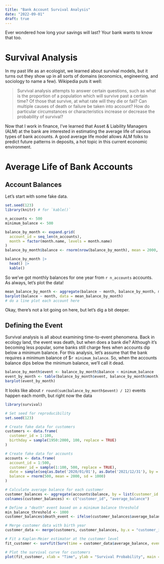 ```yaml
---
title: "Bank Account Survival Analysis"
date: "2022-09-01"
draft: true
---
```


Ever wondered how long your savings will last?
Your bank wants to know that too.

# Survival Analysis

In my past life as an ecologist, we learned about survival models, but it turns out they show up in all sorts of domains (economics, engineering, and sociology to name a few).
Wikipedia puts it well:

> Survival analysis attempts to answer certain questions, such as what is the proportion of a population which will survive past a certain time?
> Of those that survive, at what rate will they die or fail?
> Can multiple causes of death or failure be taken into account?
> How do particular circumstances or characteristics increase or decrease the probability of survival?

Now that I work in finance, I've learned that Asset & Liability Managers (ALM) at the bank are interested in estimating the average life of various types of bank accounts.
A good average life model allows ALM folks to predict future patterns in deposits, a hot topic in this current economic environment.

# Average Life of Bank Accounts

## Account Balances

Let's start with some fake data.

```r
set.seed(123)
library(knitr) # for `kable()`

n_accounts <- 500
minimum_balance <- 500

balance_by_month <- expand.grid(
  account_id = seq_len(n_accounts), 
  month = factor(month.name, levels = month.name)
)
balance_by_month$balance <- rnorm(nrow(balance_by_month), mean = 2000, sd = 1000)

balance_by_month |> 
  head() |> 
  kable()
```

So we've got monthly balances for one year from `r n_accounts` accounts.
As always, let's plot the data!

```r
mean_balance_by_month <- aggregate(balance ~ month, balance_by_month, mean)
barplot(balance ~ month, data = mean_balance_by_month)
# do a line plot each account here
```

Okay, there's not a lot going on here, but let's dig a bit deeper.

## Defining the Event

Survival analysis is all about examining time-to-event phenomena.
Back in ecology land, the event was death, but when does a bank die?
Although it's becoming less popular, some banks still charge fees when accounts dip below a minimum balance.
For this analysis, let's assume that the bank requires a minimum balance of \$`r minimum_balance`.
So, when the accounts balance dips below the minimum balance, we'll call it dead.

```r
balance_by_month$event <- balance_by_month$balance < minimum_balance
event_by_month <- table(balance_by_month$event, balance_by_month$month)
barplot(event_by_month)
```

It looks like about `r round(sum(balance_by_month$event) / 12)` events happen each month, but right now the data

```r
library(survival)

# Set seed for reproducibility
set.seed(123)

# Create fake data for customers
customers <- data.frame(
  customer_id = 1:100,
  birthday = sample(1950:2000, 100, replace = TRUE)
)

# Create fake data for accounts
accounts <- data.frame(
  account_id = 1:500,
  customer_id = sample(1:100, 500, replace = TRUE),
  date = sample(seq(as.Date('2020/01/01'), as.Date('2021/12/31'), by = "day"), 500, replace = TRUE),
  balance = rnorm(500, mean = 2000, sd = 1000)
)

# Calculate average balance for each customer
customer_balances <- aggregate(accounts$balance, by = list(customer_id = accounts$customer_id), FUN = mean)
colnames(customer_balances) <- c("customer_id", "average_balance")

# Define a "death" event based on a minimum balance threshold
min_balance_threshold <- 1000
customer_balances$death_event <- ifelse(customer_balances$average_balance < min_balance_threshold, 1, 0)

# Merge customer data with birth year
customer_data <- merge(customers, customer_balances, by.x = "customer_id", by.y = "customer_id")

# Fit a Kaplan-Meier estimator at the customer level
fit_customer <- survfit(Surv(time = customer_data$average_balance, event = customer_data$death_event) ~ 1)

# Plot the survival curve for customers
plot(fit_customer, xlab = "Time", ylab = "Survival Probability", main = "Survival Curve for Customers")
```
